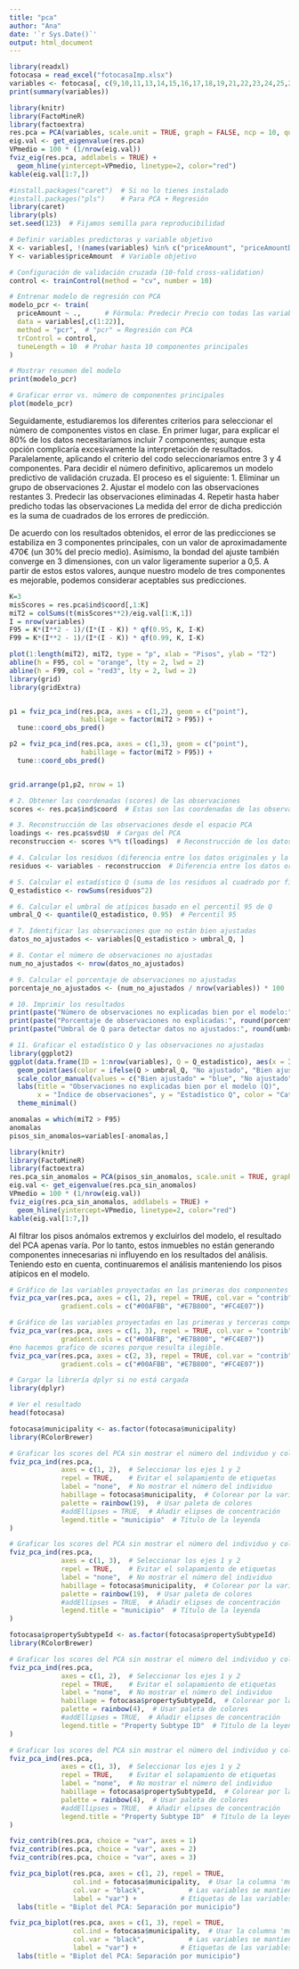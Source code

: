 ```yaml
---
title: "pca"
author: "Ana"
date: '`r Sys.Date()`'
output: html_document
---
```


```r
library(readxl)
fotocasa = read_excel("fotocasaImp.xlsx")
variables <- fotocasa[, c(9,10,11,13,14,15,16,17,18,19,21,22,23,24,25,26,27,28,29,30,31, 32, 33)]
print(summary(variables))
```

```r
library(knitr)
library(FactoMineR)
library(factoextra)
res.pca = PCA(variables, scale.unit = TRUE, graph = FALSE, ncp = 10, quanti.sup=23)
eig.val <- get_eigenvalue(res.pca)
VPmedio = 100 * (1/nrow(eig.val))
fviz_eig(res.pca, addlabels = TRUE) +
  geom_hline(yintercept=VPmedio, linetype=2, color="red")
kable(eig.val[1:7,])
```
```r
#install.packages("caret")  # Si no lo tienes instalado
#install.packages("pls")    # Para PCA + Regresión
library(caret)
library(pls)
set.seed(123)  # Fijamos semilla para reproducibilidad

# Definir variables predictoras y variable objetivo
X <- variables[, !(names(variables) %in% c("priceAmount", "priceAmountDrop"))]  # Excluir "Precio"
Y <- variables$priceAmount  # Variable objetivo

# Configuración de validación cruzada (10-fold cross-validation)
control <- trainControl(method = "cv", number = 10)

# Entrenar modelo de regresión con PCA
modelo_pcr <- train(
  priceAmount ~ .,      # Fórmula: Predecir Precio con todas las variables
  data = variables[,c(1:22)],
  method = "pcr",  # "pcr" = Regresión con PCA
  trControl = control,
  tuneLength = 10  # Probar hasta 10 componentes principales
)

# Mostrar resumen del modelo
print(modelo_pcr)

# Graficar error vs. número de componentes principales
plot(modelo_pcr)
```
Seguidamente, estudiaremos los diferentes criterios para seleccionar el número de componentes vistos en clase.
En primer lugar, para explicar el 80% de los datos necesitaríamos incluir 7 componentes; aunque esta opción
complicaría excesivamente la interpretación de resultados. Paralelamente, aplicando el criterio del codo
seleccionaríamos entre 3 y 4 componentes.
Para decidir el número definitivo, aplicaremos un modelo predictivo de validación cruzada.
El proceso es el siguiente:
1. Eliminar un grupo de observaciones
2. Ajustar el modelo con las observaciones restantes
3. Predecir las observaciones eliminadas
4. Repetir hasta haber predicho todas las observaciones
La medida del error de dicha predicción es la suma de cuadrados de los errores
de predicción.

De acuerdo con los resultados obtenidos, el error de las predicciones se estabiliza en 3 componentes principales,
con un valor de aproximadamente 470€ (un 30% del precio medio). Asimismo, la bondad del ajuste también converge
en 3 dimensiones, con un valor ligeramente superior a 0,5. A partir de estos estos valores, aunque nuestro modelo
de tres componentes es mejorable, podemos considerar aceptables sus predicciones.

```r
K=3
misScores = res.pca$ind$coord[,1:K]
miT2 = colSums(t(misScores**2)/eig.val[1:K,1])
I = nrow(variables)
F95 = K*(I**2 - 1)/(I*(I - K)) * qf(0.95, K, I-K)
F99 = K*(I**2 - 1)/(I*(I - K)) * qf(0.99, K, I-K)

plot(1:length(miT2), miT2, type = "p", xlab = "Pisos", ylab = "T2")
abline(h = F95, col = "orange", lty = 2, lwd = 2)
abline(h = F99, col = "red3", lty = 2, lwd = 2)
library(grid)
library(gridExtra)


p1 = fviz_pca_ind(res.pca, axes = c(1,2), geom = c("point"),
                  habillage = factor(miT2 > F95)) +
  tune::coord_obs_pred()

p2 = fviz_pca_ind(res.pca, axes = c(1,3), geom = c("point"), 
                  habillage = factor(miT2 > F95)) +
  tune::coord_obs_pred() 


grid.arrange(p1,p2, nrow = 1)
```

```r

# 2. Obtener las coordenadas (scores) de las observaciones
scores <- res.pca$ind$coord  # Estas son las coordenadas de las observaciones en el espacio PCA

# 3. Reconstrucción de las observaciones desde el espacio PCA
loadings <- res.pca$svd$U  # Cargas del PCA
reconstruccion <- scores %*% t(loadings)  # Reconstrucción de los datos

# 4. Calcular los residuos (diferencia entre los datos originales y la reconstrucción)
residuos <- variables - reconstruccion  # Diferencia entre los datos originales y la reconstrucción

# 5. Calcular el estadístico Q (suma de los residuos al cuadrado por fila)
Q_estadistico <- rowSums(residuos^2)

# 6. Calcular el umbral de atípicos basado en el percentil 95 de Q
umbral_Q <- quantile(Q_estadistico, 0.95)  # Percentil 95

# 7. Identificar las observaciones que no están bien ajustadas
datos_no_ajustados <- variables[Q_estadistico > umbral_Q, ]

# 8. Contar el número de observaciones no ajustadas
num_no_ajustados <- nrow(datos_no_ajustados)

# 9. Calcular el porcentaje de observaciones no ajustadas
porcentaje_no_ajustados <- (num_no_ajustados / nrow(variables)) * 100

# 10. Imprimir los resultados
print(paste("Número de observaciones no explicadas bien por el modelo:", num_no_ajustados))
print(paste("Porcentaje de observaciones no explicadas:", round(porcentaje_no_ajustados, 2), "%"))
print(paste("Umbral de Q para detectar datos no ajustados:", round(umbral_Q, 4)))

# 11. Graficar el estadístico Q y las observaciones no ajustadas
library(ggplot2)
ggplot(data.frame(ID = 1:nrow(variables), Q = Q_estadistico), aes(x = ID, y = Q)) +
  geom_point(aes(color = ifelse(Q > umbral_Q, "No ajustado", "Bien ajustado"))) +
  scale_color_manual(values = c("Bien ajustado" = "blue", "No ajustado" = "red")) +
  labs(title = "Observaciones no explicadas bien por el modelo (Q)",
       x = "Índice de observaciones", y = "Estadístico Q", color = "Categoría") +
  theme_minimal()

```




```r
anomalas = which(miT2 > F95)
anomalas
pisos_sin_anomalos=variables[-anomalas,]
```

```r
library(knitr)
library(FactoMineR)
library(factoextra)
res.pca_sin_anomalos = PCA(pisos_sin_anomalos, scale.unit = TRUE, graph = FALSE, ncp = 10)
eig.val <- get_eigenvalue(res.pca_sin_anomalos)
VPmedio = 100 * (1/nrow(eig.val))
fviz_eig(res.pca_sin_anomalos, addlabels = TRUE) +
  geom_hline(yintercept=VPmedio, linetype=2, color="red")
kable(eig.val[1:7,])
```
Al filtrar los pisos anómalos extremos y excluirlos del modelo, el resultado del PCA apenas varía. Por lo tanto, estos 
inmuebles no están generando componentes innecesarias ni influyendo en los resultados del análisis.
Teniendo esto en cuenta, continuaremos el análisis manteniendo los pisos atípicos en el modelo.



```r

# Gráfico de las variables proyectadas en las primeras dos componentes
fviz_pca_var(res.pca, axes = c(1, 2), repel = TRUE, col.var = "contrib",
             gradient.cols = c("#00AFBB", "#E7B800", "#FC4E07"))

# Gráfico de las variables proyectadas en las primeras y terceras componentes
fviz_pca_var(res.pca, axes = c(1, 3), repel = TRUE, col.var = "contrib",
             gradient.cols = c("#00AFBB", "#E7B800", "#FC4E07"))
#no hacemos grafico de scores porque resulta ilegible.
fviz_pca_var(res.pca, axes = c(2, 3), repel = TRUE, col.var = "contrib",
             gradient.cols = c("#00AFBB", "#E7B800", "#FC4E07"))

```
```r
# Cargar la librería dplyr si no está cargada
library(dplyr)

# Ver el resultado
head(fotocasa)

fotocasa$municipality <- as.factor(fotocasa$municipality)
library(RColorBrewer)

# Graficar los scores del PCA sin mostrar el número del individuo y coloreado por 'municipio'
fviz_pca_ind(res.pca, 
             axes = c(1, 2),  # Seleccionar los ejes 1 y 2
             repel = TRUE,    # Evitar el solapamiento de etiquetas
             label = "none",  # No mostrar el número del individuo
             habillage = fotocasa$municipality,  # Colorear por la variable 'minicipio'
             palette = rainbow(19),  # Usar paleta de colores
             #addEllipses = TRUE,  # Añadir elipses de concentración
             legend.title = "municipio"  # Título de la leyenda
)

# Graficar los scores del PCA sin mostrar el número del individuo y coloreado por 'municipio'
fviz_pca_ind(res.pca, 
             axes = c(1, 3),  # Seleccionar los ejes 1 y 2
             repel = TRUE,    # Evitar el solapamiento de etiquetas
             label = "none",  # No mostrar el número del individuo
             habillage = fotocasa$municipality,  # Colorear por la variable 'municipio'
             palette = rainbow(19),  # Usar paleta de colores
             #addEllipses = TRUE,  # Añadir elipses de concentración
             legend.title = "municipio"  # Título de la leyenda
)

```
```r
fotocasa$propertySubtypeId <- as.factor(fotocasa$propertySubtypeId)
library(RColorBrewer)

# Graficar los scores del PCA sin mostrar el número del individuo y coloreado por 'propertySubtypeId'
fviz_pca_ind(res.pca, 
             axes = c(1, 2),  # Seleccionar los ejes 1 y 2
             repel = TRUE,    # Evitar el solapamiento de etiquetas
             label = "none",  # No mostrar el número del individuo
             habillage = fotocasa$propertySubtypeId,  # Colorear por la variable 'propertySubtypeId'
             palette = rainbow(4),  # Usar paleta de colores
             #addEllipses = TRUE,  # Añadir elipses de concentración
             legend.title = "Property Subtype ID"  # Título de la leyenda
)

# Graficar los scores del PCA sin mostrar el número del individuo y coloreado por 'propertySubtypeId'
fviz_pca_ind(res.pca, 
             axes = c(1, 3),  # Seleccionar los ejes 1 y 2
             repel = TRUE,    # Evitar el solapamiento de etiquetas
             label = "none",  # No mostrar el número del individuo
             habillage = fotocasa$propertySubtypeId,  # Colorear por la variable 'propertySubtypeId'
             palette = rainbow(4),  # Usar paleta de colores
             #addEllipses = TRUE,  # Añadir elipses de concentración
             legend.title = "Property Subtype ID"  # Título de la leyenda
)

```


```r
fviz_contrib(res.pca, choice = "var", axes = 1)
fviz_contrib(res.pca, choice = "var", axes = 2)
fviz_contrib(res.pca, choice = "var", axes = 3)

```
```r
fviz_pca_biplot(res.pca, axes = c(1, 2), repel = TRUE, 
                col.ind = fotocasa$municipality,  # Usar la columna 'municipio' para colorear los individuos
                col.var = "black",           # Las variables se mantienen en rojo
                label = "var") +           # Etiquetas de las variables activas
  labs(title = "Biplot del PCA: Separación por municipio")

fviz_pca_biplot(res.pca, axes = c(1, 3), repel = TRUE, 
                col.ind = fotocasa$municipality,  # Usar la columna 'municipio' para colorear los individuos
                col.var = "black",           # Las variables se mantienen en rojo
                label = "var") +           # Etiquetas de las variables activas
  labs(title = "Biplot del PCA: Separación por municipio")
```


